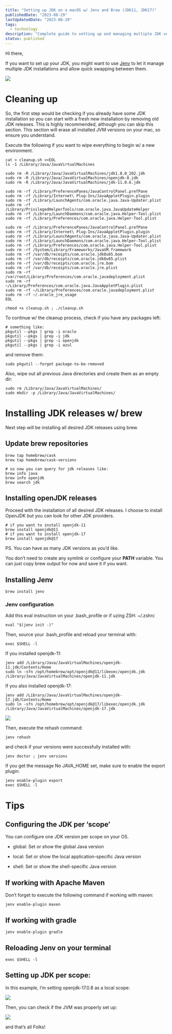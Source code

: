 ```yaml
---
title: "Setting up JDK on a macOS w/ Jenv and Brew (JDK11, JDK17)"
publishedDate: "2023-08-29"
lastUpdatedDate: "2023-08-29"
tags:
  - technology
description: "Complete guide to setting up and managing multiple JDK versions on macOS using Jenv and Homebrew for JDK 11 and JDK 17."
status: published
---
```


Hi there,

If you want to set up your JDK, you might want to use [Jenv](https://www.jenv.be/) to let it manage multiple JDK installations and allow quick swapping between them.

![](/images/setting-up-jdk-on-a-macos-w-jenv-and-brew-jdk11-jdk17/java17-300x125.png)

# Cleaning up

So, the first step would be checking if you already have some JDK installation so you can start with a fresh new installation by removing old JDK releases. This is highly recommended, although you can skip this section. This section will erase all installed JVM versions on your mac, so ensure you understand.

Execute the following if you want to wipe everything to begin w/ a new environment.

```
cat > cleanup.sh <<EOL
ls -1 /Library/Java/JavaVirtualMachines

sudo rm -R /Library/Java/JavaVirtualMachines/jdk1.8.0_202.jdk
sudo rm -R /Library/Java/JavaVirtualMachines/openjdk-8.jdk
sudo rm -R /Library/Java/JavaVirtualMachines/jdk-11.0.6.jdk

sudo rm -rf /Library/PreferencePanes/JavaControlPanel.prefPane
sudo rm -rf /Library/Internet\ Plug-Ins/JavaAppletPlugin.plugin
sudo rm -rf /Library/LaunchAgents/com.oracle.java.Java-Updater.plist
sudo rm -rf /Library/PrivilegedHelperTools/com.oracle.java.JavaUpdateHelper
sudo rm -rf /Library/LaunchDaemons/com.oracle.java.Helper-Tool.plist
sudo rm -rf /Library/Preferences/com.oracle.java.Helper-Tool.plist

sudo rm -rf /Library/PreferencePanes/JavaControlPanel.prefPane
sudo rm -rf /Library/Internet\ Plug-Ins/JavaAppletPlugin.plugin
sudo rm -rf /Library/LaunchAgents/com.oracle.java.Java-Updater.plist
sudo rm -rf /Library/LaunchDaemons/com.oracle.java.Helper-Tool.plist
sudo rm -rf /Library/Preferences/com.oracle.java.Helper-Tool.plist
sudo rm -rf /System/Library/Frameworks/JavaVM.framework
sudo rm -rf /var/db/receipts/com.oracle.jdk8u65.bom
sudo rm -rf /var/db/receipts/com.oracle.jdk8u65.plist
sudo rm -rf /var/db/receipts/com.oracle.jre.bom
sudo rm -rf /var/db/receipts/com.oracle.jre.plist
sudo rm -rf /var/root/Library/Preferences/com.oracle.javadeployment.plist
sudo rm -rf ~/Library/Preferences/com.oracle.java.JavaAppletPlugin.plist
sudo rm -rf ~/Library/Preferences/com.oracle.javadeployment.plist
sudo rm -rf ~/.oracle_jre_usage
EOL

chmod +x cleanup.sh ; ./cleanup.sh
```

To continue w/ the cleanup process, check if you have any packages left:

```
# something like:
pkgutil --pkgs | grep -i oracle
pkgutil --pkgs | grep -i jdk
pkgutil --pkgs | grep -i openjdk
pkgutil --pkgs | grep -i azul
```

and remove them:

```
sudo pkgutil --forget package-to-be-removed
```

Also, wipe out all previous Java directories and create them as an empty dir:

```
sudo rm /Library/Java/JavaVirtualMachines/
sudo mkdir -p /Library/Java/JavaVirtualMachines/
```

# Installing JDK releases w/ brew

Next step will be installing all desired JDK releases using brew.

## Update brew repositories

```
brew tap homebrew/cask
brew tap homebrew/cask-versions

# so now you can query for jdk releases like:
brew info java
brew info openjdk
brew search jdk
```

## Installing openJDK releases

Proceed with the installation of all desired JDK releases. I choose to install OpenJDK but you can look for other JDK providers.

```
# if you want to install openjdk-11
brew install openjdk@11
# if you want to install openjdk-17
brew install openjdk@17
```

PS. You can have as many JDK versions as you’d like.

You don’t need to create any symlink or configure your **PATH** variable. You can just copy brew output for now and save it if you want.

## Installing Jenv

```
brew install jenv
```

### Jenv configuration

Add this eval instruction on your .bash_profile or if uzing ZSH: ~/.zshrc

```
eval "$(jenv init -)"
```

Then, source your .bash_profile and reload your terminal with:

```
exec $SHELL -l
```

If you installed openjdk-11:

```
jenv add /Library/Java/JavaVirtualMachines/openjdk-11.jdk/Contents/Home
sudo ln -sfn /opt/homebrew/opt/openjdk@11/libexec/openjdk.jdk /Library/Java/JavaVirtualMachines/openjdk-11.jdk
```

If you also installed openjdk-17:

```
jenv add /Library/Java/JavaVirtualMachines/openjdk-17.jdk/Contents/Home
sudo ln -sfn /opt/homebrew/opt/openjdk@17/libexec/openjdk.jdk /Library/Java/JavaVirtualMachines/openjdk-17.jdk
```

![](/images/setting-up-jdk-on-a-macos-w-jenv-and-brew-jdk11-jdk17/Screen-Shot-2023-08-28-at-8.50.29-PM.png)

Then, execute the rehash command:

```
jenv rehash
```

and check if your versions were successfully installed with:

```
jenv doctor ; jenv versions
```

If you get the message No JAVA_HOME set, make sure to enable the export plugin:

```
jenv enable-plugin export
exec $SHELL -l
```

# Tips

## Configuring the JDK per ‘scope’

You can configure one JDK version per scope on your OS.

- global: Set or show the global Java version

- local: Set or show the local application-specific Java version

- shell: Set or show the shell-specific Java version

## If working with Apache Maven

Don’t forget to execute the following command if working with maven:

```
jenv enable-plugin maven
```

## If working with gradle

```
jenv enable-plugin gradle
```

## Reloading Jenv on your terminal

```
exec $SHELL -l
```

## Setting up JDK per scope:

In this example, I’m setting openjdk-17.0.8 as a local scope:

![](/images/setting-up-jdk-on-a-macos-w-jenv-and-brew-jdk11-jdk17/Screen-Shot-2023-08-28-at-9.09.11-PM.png)

Then, you can check if the JVM was properly set up:

![](/images/setting-up-jdk-on-a-macos-w-jenv-and-brew-jdk11-jdk17/Screen-Shot-2023-08-28-at-9.22.47-PM.png)

and that’s all Folks!
